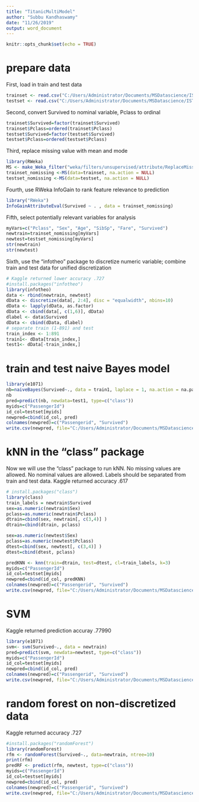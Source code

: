 ```yaml
---
title: "TitanicMultiModel"
author: "Subbu Kandhaswamy"
date: "11/26/2019"
output: word_document
---
```


```r
knitr::opts_chunk$set(echo = TRUE)
```
# prepare data
First, load in train and test data

```r
trainset <- read.csv("C:/Users/Administrator/Documents/MSDatascience/IST707/Week8/titanic-train.csv")
testset <- read.csv("C:/Users/Administrator/Documents/MSDatascience/IST707/Week8/titanic-test.csv")
```

Second, convert Survived to nominal variable, Pclass to ordinal
```r
trainset$Survived=factor(trainset$Survived)
trainset$Pclass=ordered(trainset$Pclass)
testset$Survived=factor(testset$Survived)
testset$Pclass=ordered(testset$Pclass)
```

Third, replace missing value with mean and mode
```r
library(RWeka)
MS <- make_Weka_filter("weka/filters/unsupervised/attribute/ReplaceMissingValues") 
trainset_nomissing <-MS(data=trainset, na.action = NULL)
testset_nomissing <-MS(data=testset, na.action = NULL)
```

Fourth, use RWeka InfoGain to rank feature relevance to prediction
```r
library("RWeka")
InfoGainAttributeEval(Survived ~ . , data = trainset_nomissing)
```
Fifth, select potentially relevant variables for analysis
```r
myVars=c("Pclass", "Sex", "Age", "SibSp", "Fare", "Survived")
newtrain=trainset_nomissing[myVars]
newtest=testset_nomissing[myVars]
str(newtrain)
str(newtest)
```

Sixth, use the "infotheo" package to discretize numeric variable; combine train and test data for unified discretization
```r
# Kaggle returned lower accuracy .727
#install.packages("infotheo")
library(infotheo)
data <- rbind(newtrain, newtest) 
dData <- discretize(data[, 2:4], disc = "equalwidth", nbins=10)
dData <- lapply(dData, as.factor)
dData <- cbind(data[, c(1,6)], dData)
dlabel <- data$Survived
dData <- cbind(dData, dlabel)
# separate train (1-891) and test
train_index <- 1:891
train1<- dData[train_index,]
test1<- dData[-train_index,]
```

# train and test naive Bayes model
```r
library(e1071)
nb=naiveBayes(Survived~., data = train1, laplace = 1, na.action = na.pass)
nb
pred=predict(nb, newdata=test1, type=c("class"))
myids=c("PassengerId")
id_col=testset[myids]
newpred=cbind(id_col, pred)
colnames(newpred)=c("Passengerid", "Survived")
write.csv(newpred, file="C:/Users/Administrator/Documents/MSDatascience/IST707/Week8/titanic-NB-pred.csv", row.names=FALSE)
```

# kNN in the "class" package

Now we will use the "class" package to run kNN. No missing values are allowed. No nominal values are allowed. Labels should be separated from train and test data. Kaggle returned accuracy .617
```r
# install.packages("class")
library(class)
train_labels = newtrain$Survived
sex=as.numeric(newtrain$Sex)
pclass=as.numeric(newtrain$Pclass)
dtrain=cbind(sex, newtrain[, c(3,4)] )
dtrain=cbind(dtrain, pclass)

sex=as.numeric(newtest$Sex)
pclass=as.numeric(newtest$Pclass)
dtest=cbind(sex, newtest[, c(3,4)] )
dtest=cbind(dtest, pclass)

predKNN <- knn(train=dtrain, test=dtest, cl=train_labels, k=3)
myids=c("PassengerId")
id_col=testset[myids]
newpred=cbind(id_col, predKNN)
colnames(newpred)=c("Passengerid", "Survived")
write.csv(newpred, file="C:/Users/Administrator/Documents/MSDatascience/IST707/Week8/titanic-kNN-pred.csv", row.names=FALSE)
```

# SVM
Kaggle returned prediction accuray .77990
```r
library(e1071)
svm<- svm(Survived~., data = newtrain)
pred=predict(svm, newdata=newtest, type=c("class"))
myids=c("PassengerId")
id_col=testset[myids]
newpred=cbind(id_col, pred)
colnames(newpred)=c("Passengerid", "Survived")
write.csv(newpred, file="C:/Users/Administrator/Documents/MSDatascience/IST707/Week8/titanic-SVM-pred.csv", row.names=FALSE)
```

# random forest on non-discretized data
Kaggle returned accuracy .727
```r
#install.packages("randomForest")
library(randomForest)
rfm <- randomForest(Survived~., data=newtrain, ntree=10)
print(rfm)
predRF <- predict(rfm, newtest, type=c("class"))
myids=c("PassengerId")
id_col=testset[myids]
newpred=cbind(id_col, pred)
colnames(newpred)=c("Passengerid", "Survived")
write.csv(newpred, file="C:/Users/Administrator/Documents/MSDatascience/IST707/Week8/titanic-RF-pred.csv", row.names=FALSE)
```
